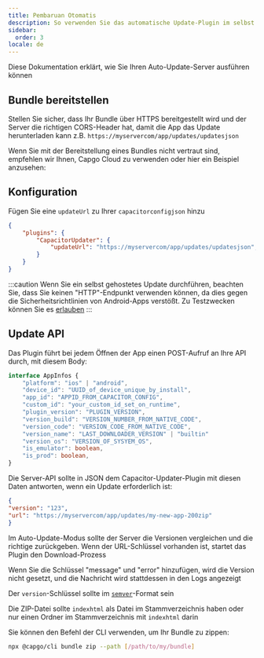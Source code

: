 ```yaml
---
title: Pembaruan Otomatis
description: So verwenden Sie das automatische Update-Plugin im selbst gehosteten Modus
sidebar:
  order: 3
locale: de
---
```



Diese Dokumentation erklärt, wie Sie Ihren Auto-Update-Server ausführen können

## Bundle bereitstellen
Stellen Sie sicher, dass Ihr Bundle über HTTPS bereitgestellt wird und der Server die richtigen CORS-Header hat, damit die App das Update herunterladen kann
z.B. ```https://myservercom/app/updates/updatesjson```

Wenn Sie mit der Bereitstellung eines Bundles nicht vertraut sind, empfehlen wir Ihnen, Capgo Cloud zu verwenden oder hier ein Beispiel anzusehen:
<LinkCard
	title="Bundle bereitstellen"
	href="/docs/self-hosted/auto-update/update-endpoint"
/>

## Konfiguration
Fügen Sie eine ``updateUrl`` zu Ihrer ``capacitorconfigjson`` hinzu

```json
{
	"plugins": {
		"CapacitorUpdater": {
			"updateUrl": "https://myservercom/app/updates/updatesjson",
		}
	}
}
```
:::caution
Wenn Sie ein selbst gehostetes Update durchführen, beachten Sie, dass Sie keinen "HTTP"-Endpunkt verwenden können, da dies gegen die Sicherheitsrichtlinien von Android-Apps verstößt. Zu Testzwecken können Sie es [erlauben](https://stackoverflowcom/questions/45940861/android-8-cleartext-http-traffic-not-permitted)
:::

## Update API

Das Plugin führt bei jedem Öffnen der App einen POST-Aufruf an Ihre API durch, mit diesem Body:

```typescript
interface AppInfos {
    "platform": "ios" | "android",
    "device_id": "UUID_of_device_unique_by_install",
    "app_id": "APPID_FROM_CAPACITOR_CONFIG",
    "custom_id": "your_custom_id_set_on_runtime",
    "plugin_version": "PLUGIN_VERSION",
    "version_build": "VERSION_NUMBER_FROM_NATIVE_CODE",
    "version_code": "VERSION_CODE_FROM_NATIVE_CODE",
    "version_name": "LAST_DOWNLOADER_VERSION" | "builtin"
    "version_os": "VERSION_OF_SYSYEM_OS",
    "is_emulator": boolean,
    "is_prod": boolean,
}
```

Die Server-API sollte in JSON dem Capacitor-Updater-Plugin mit diesen Daten antworten, wenn ein Update erforderlich ist:

```json
{
"version": "123",
"url": "https://myservercom/app/updates/my-new-app-200zip"
}
```

Im Auto-Update-Modus sollte der Server die Versionen vergleichen und die richtige zurückgeben. Wenn der URL-Schlüssel vorhanden ist, startet das Plugin den Download-Prozess

Wenn Sie die Schlüssel "message" und "error" hinzufügen, wird die Version nicht gesetzt, und die Nachricht wird stattdessen in den Logs angezeigt

Der `version`-Schlüssel sollte im [`semver`](https://semverorg/)-Format sein

Die ZIP-Datei sollte `indexhtml` als Datei im Stammverzeichnis haben oder nur einen Ordner im Stammverzeichnis mit `indexhtml` darin

Sie können den Befehl der CLI verwenden, um Ihr Bundle zu zippen:

```bash title="Erstellen Sie ein Bundle mit Ihren Dateien zur Bereitstellung von Ihrem Server"
npx @capgo/cli bundle zip --path [/path/to/my/bundle]
```